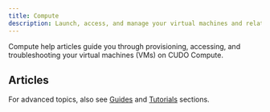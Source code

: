 ```yaml
---
title: Compute
description: Launch, access, and manage your virtual machines and related resources.
---
```


Compute help articles guide you through provisioning, accessing, and troubleshooting your virtual machines (VMs) on CUDO Compute.

## Articles

<CardGroup columns={3}>
	<Card href="/docs/help/compute/adding-a-user-to-a-project" title="Add project user" />
	<Card href="/docs/help/compute/how-can-i-log-in-to-compute" title="Log in" />
	<Card href="/docs/help/compute/how-do-i-create-a-vm" title="Create a VM" />
	<Card href="/docs/help/compute/how-do-i-delete-my-vm" title="Delete a VM" />
	<Card href="/docs/help/compute/how-do-i-find-out-the-username-of-the-virtual-machine" title="Find VM username" />
	<Card href="/docs/help/compute/how-do-i-recover-a-deleted-vm" title="Recover VM" />
	<Card href="/docs/help/compute/why-is-windows-inactive" title="Windows inactive" />
</CardGroup>

For advanced topics, also see [Guides](/docs/guides/billing) and [Tutorials](/tutorials) sections.
